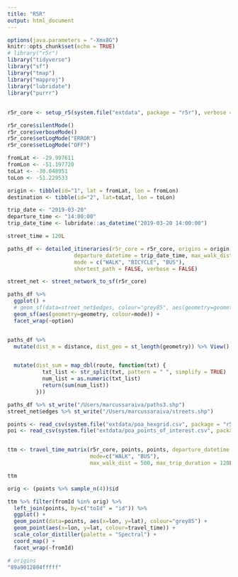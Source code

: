 ```yaml
---
title: "R5R"
output: html_document
---
```


```r
options(java.parameters = "-Xmx8G")
knitr::opts_chunk$set(echo = TRUE)
# library("r5r")
library("tidyverse")
library("sf")
library("tmap")
library("mapproj")
library("lubridate")
library("purrr")
```

## 

```r
r5r_core <- setup_r5(system.file("extdata", package = "r5r"), verbose = FALSE)
```

```r
r5r_core$silentMode()
r5r_core$verboseMode()
r5r_core$setLogMode("ERROR")
r5r_core$setLogMode("OFF")
```

```r
fromLat <- -29.997611
fromLon <- -51.197720
toLat <- -30.048951
toLon <- -51.229533

origin <- tibble(id="1", lat = fromLat, lon = fromLon)
destination <- tibble(id="2", lat=toLat, lon = toLon)

trip_date <- "2019-03-20"
departure_time <- "14:00:00"
trip_date_time <- lubridate::as_datetime("2019-03-20 14:00:00")

street_time = 120L

paths_df <- detailed_itineraries(r5r_core = r5r_core, origins = origin, destinations = destination, 
                     departure_datetime = trip_date_time, max_walk_dist = 0.8, 
                     mode = c("WALK", "BICYCLE", "BUS"),
                     shortest_path = FALSE, verbose = FALSE)

```

```r
street_net <- street_network_to_sf(r5r_core)
```

```r
paths_df %>%
  ggplot() +
  # geom_sf(data=street_net$edges, colour="grey85", aes(geometry=geometry)) +
  geom_sf(aes(geometry=geometry, colour=mode)) +
  facet_wrap(~option)
```
```r

```


```r
paths_df %>%
  mutate(dist_m = distance, dist_geo = st_length(geometry)) %>% View()


  mutate(dist_sum = map_dbl(route, function(txt) {
           txt_list <- str_split(txt, pattern = " ", simplify = TRUE)
           num_list = as.numeric(txt_list)
           return(sum(num_list))
         }))
```


```r
paths_df %>% st_write("/Users/marcussaraiva/paths3.shp")
street_net$edges %>% st_write("/Users/marcussaraiva/streets.shp")
```


```r
points <- read_csv(system.file("extdata/poa_hexgrid.csv", package = "r5r"))
poi <- read_csv(system.file("extdata/poa_points_of_interest.csv", package = "r5r"))
```

```r

```

```r
ttm <- travel_time_matrix(r5r_core, points, points, departure_datetime = trip_date_time, 
                          mode=c("WALK", "BUS"), 
                          max_walk_dist = 500, max_trip_duration = 120L, verbose = FALSE)
```

```r
ttm
```




```r
orig <- (points %>% sample_n(4))$id

ttm %>% filter(fromId %in% orig) %>%
  left_join(points, by=c("toId" = "id")) %>%
  ggplot() +
  geom_point(data=points, aes(x=lon, y=lat), colour="grey85") +
  geom_point(aes(x=lon, y=lat, colour=travel_time)) +
  scale_color_distiller(palette = "Spectral") +
  coord_map() +
  facet_wrap(~fromId)
```

```r
# origins
"89a9012804fffff"

```







